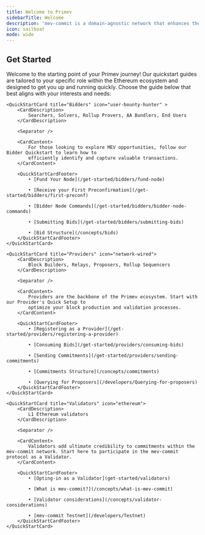 ```yaml
---
title: Welcome to Primev
sidebarTitle: Welcome
description: 'mev-commit is a domain-agnostic network that enhances the Ethereum blockbuilding experience by streamlining mev coordination and improving the interaction among searchers, users, and builders.'
icon: sailboat
mode: wide
---
```


## Get Started

Welcome to the starting point of your Primev journey!
Our quickstart guides are tailored to your specific role within the Ethereum ecosystem and designed to get you up and running quickly.
Choose the guide below that best aligns with your interests and needs:



<CardGroup cols={3}>

    <QuickStartCard title="Bidders" icon="user-bounty-hunter" >
        <CardDescription>
            Searchers, Solvers, Rollup Provers, AA Bundlers, End Users
        </CardDescription>

        <Separator />

        <CardContent>
            For those looking to explore MEV opportunities, follow our Bidder Quickstart to learn how to
            efficiently identify and capture valuable transactions.
        </CardContent>

        <QuickStartCardFooter>
            • [Fund Your Node](/get-started/bidders/fund-node)

            • [Receive your First Preconfirmation](/get-started/bidders/first-preconf)

            • [Bidder Node Commands](/get-started/bidders/bidder-node-commands)

            • [Submitting Bids](/get-started/bidders/submitting-bids)

            • [Bid Structure](/concepts/bids)
        </QuickStartCardFooter>
    </QuickStartCard>

    <QuickStartCard title="Providers" icon="network-wired">
        <CardDescription>
            Block Builders, Relays, Proposers, Rollup Sequencers
        </CardDescription>

        <Separator />

        <CardContent>
            Providers are the backbone of the Primev ecosystem. Start with our Provider's Quick Setup to
            optimize your block production and validation processes.
        </CardContent>

        <QuickStartCardFooter>
            • [Registering as a Provider](/get-started/providers/registering-a-provider)

            • [Consuming Bids](/get-started/providers/consuming-bids)

            • [Sending Commitments](/get-started/providers/sending-commitments)

            • [Commitments Structure](/concepts/commitments)

            • [Querying for Proposers](/developers/Querying-for-proposers)
        </QuickStartCardFooter>
    </QuickStartCard>

    <QuickStartCard title="Validators" icon="ethereum">
        <CardDescription>
            L1 Ethereum validators
        </CardDescription>

        <Separator />

        <CardContent>
            Validators add ultimate credibility to commitments within the mev-commit network. Start here to participate in the mev-commit protocol as a Validator.
        </CardContent>

        <QuickStartCardFooter>
            • [Opting-in as a Validator](get-started/validators)

            • [What is mev-commit?](/concepts/what-is-mev-commit)

            • [Validator considerations](/concepts/validator-considerations)

            • [mev-commit Testnet](/developers/Testnet)
        </QuickStartCardFooter>
    </QuickStartCard>

</CardGroup>
